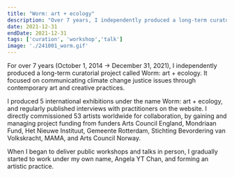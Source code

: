 ```yaml
---
title: "Worm: art + ecology"
description: "Over 7 years, I independently produced a long-term curatorial project called Worm: art + ecology. It focused on communicating climate change justice issues through contemporary art and creative practices. I produced 5 international exhibitions under the name Worm: art + ecology, and regularly published interviews with practitioners on the website. I directly commissioned 53 artists worldwide for collaboration with project funding. When I began to deliver public workshops and talks in person, I gradually started to work under my own name, Angela YT Chan, and forming an artistic practice. (October 1, 2014 → December 31, 2021)"
date: 2021-12-31
endDate: 2021-12-31
tags: ['curation', 'workshop','talk']
image: './241001_worm.gif'
--- 
```


For over 7 years (October 1, 2014 → December 31, 2021), I independently produced a long-term curatorial project called Worm: art + ecology. It focused on communicating climate change justice issues through contemporary art and creative practices. 

I produced 5 international exhibitions under the name Worm: art + ecology, and regularly published interviews with practitioners on the website. I directly commissioned 53 artists worldwide for collaboration, by gaining and managing project funding from funders Arts Council England, Mondriaan Fund, Het Nieuwe Instituut, Gemeente Rotterdam, Stichting Bevordering van Volkskracht, MAMA, and Arts Council Norway.  

When I began to deliver public workshops and talks in person, I gradually started to work under my own name, Angela YT Chan, and forming an artistic practice. 





